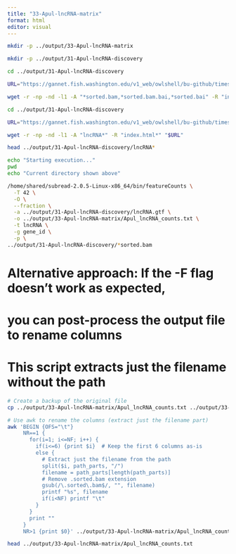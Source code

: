 ```yaml
---
title: "33-Apul-lncRNA-matrix"
format: html
editor: visual
---
```


```bash
mkdir -p ../output/33-Apul-lncRNA-matrix
```

```bash
mkdir -p ../output/31-Apul-lncRNA-discovery
```

```bash
cd ../output/31-Apul-lncRNA-discovery

URL="https://gannet.fish.washington.edu/v1_web/owlshell/bu-github/timeseries_molecular/D-Apul/output/31-Apul-lncRNA-discovery/"

wget -r -np -nd -l1 -A "*sorted.bam,*sorted.bam.bai,*sorted.bai" -R "index.html*" "$URL"
```


```bash
cd ../output/31-Apul-lncRNA-discovery

URL="https://gannet.fish.washington.edu/v1_web/owlshell/bu-github/timeseries_molecular/D-Apul/output/31-Apul-lncRNA-discovery/"

wget -r -np -nd -l1 -A "lncRNA*" -R "index.html*" "$URL"
```


```bash
head ../output/31-Apul-lncRNA-discovery/lncRNA*
```

```bash
echo "Starting execution..."
pwd
echo "Current directory shown above"
```


```bash
/home/shared/subread-2.0.5-Linux-x86_64/bin/featureCounts \
  -T 42 \
  -O \
  --fraction \
  -a ../output/31-Apul-lncRNA-discovery/lncRNA.gtf \
  -o ../output/33-Apul-lncRNA-matrix/Apul_lncRNA_counts.txt \
  -t lncRNA \
  -g gene_id \
  -p \
../output/31-Apul-lncRNA-discovery/*sorted.bam
```

# Alternative approach: If the -F flag doesn't work as expected, 
# you can post-process the output file to rename columns
# This script extracts just the filename without the path
```bash
# Create a backup of the original file
cp ../output/33-Apul-lncRNA-matrix/Apul_lncRNA_counts.txt ../output/33-Apul-lncRNA-matrix/Apul_lncRNA_counts_original.txt

# Use awk to rename the columns (extract just the filename part)
awk 'BEGIN {OFS="\t"} 
     NR==1 {
       for(i=1; i<=NF; i++) {
         if(i<=6) {print $i}  # Keep the first 6 columns as-is
         else {
           # Extract just the filename from the path
           split($i, path_parts, "/")
           filename = path_parts[length(path_parts)]
           # Remove .sorted.bam extension
           gsub(/\.sorted\.bam$/, "", filename)
           printf "%s", filename
           if(i<NF) printf "\t"
         }
       }
       print ""
     }
     NR>1 {print $0}' ../output/33-Apul-lncRNA-matrix/Apul_lncRNA_counts_original.txt > ../output/33-Apul-lncRNA-matrix/Apul_lncRNA_counts.txt
```


```bash
head ../output/33-Apul-lncRNA-matrix/Apul_lncRNA_counts.txt
```

